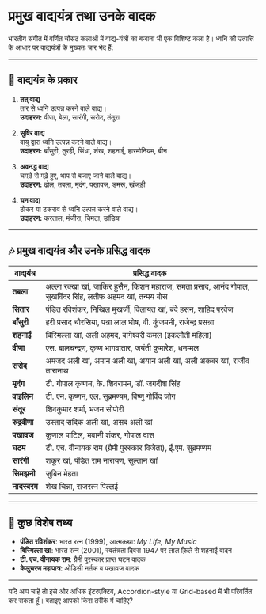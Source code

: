 # प्रमुख वाद्ययंत्र तथा उनके वादक

भारतीय संगीत में वर्णित चौंसठ कलाओं में वाद्य-यंत्रों का बजाना भी एक विशिष्ट कला है। ध्वनि की उत्पत्ति के आधार पर वाद्ययंत्रों के मुख्यतः चार भेद हैं:

---

## 🎵 वाद्ययंत्र के प्रकार

1. **तत् वाद्य**  
   तार से ध्वनि उत्पन्न करने वाले वाद्य।  
   **उदाहरण:** वीणा, बेला, सारंगी, सरोद, तंतूरा

2. **सुषिर वाद्य**  
   वायु द्वारा ध्वनि उत्पन्न करने वाले वाद्य।  
   **उदाहरण:** बाँसुरी, तुरही, सिंधा, शंख, शहनाई, हारमोनियम, बीन

3. **अवनद्ध वाद्य**  
   चमड़े से मढ़े हुए, थाप से बजाए जाने वाले वाद्य।  
   **उदाहरण:** ढोल, तबला, मृदंग, पखावज, डमरू, खंजड़ी

4. **घन वाद्य**  
   ठोकर या टकराव से ध्वनि उत्पन्न करने वाले वाद्य।  
   **उदाहरण:** करताल, मंजीरा, चिमटा, डांडिया

---

## 🎶 प्रमुख वाद्ययंत्र और उनके प्रसिद्ध वादक

| वाद्ययंत्र | प्रसिद्ध वादक |
|------------|----------------|
| **तबला** | अल्ला रक्खा खां, जाकिर हुसैन, किशन महाराज, समता प्रसाद, आनंद गोपाल, सुखविंदर सिंह, लतीफ अहमद खां, तन्मय बोस |
| **सितार** | पंडित रविशंकर, निखिल मुखर्जी, विलायत खां, बंदे हसन, शाहिद परवेज |
| **बाँसुरी** | हरी प्रसाद चौरसिया, पन्ना लाल घोष, वी. कुंजमनी, राजेन्द्र प्रसन्ना |
| **शहनाई** | बिस्मिल्ला खां, अली अहमद, बागेश्वरी कमल (इकलौती महिला) |
| **वीणा** | एस. बालचन्द्रण, कृष्ण भागवातार, जयंती कुमारेश, धनम्मल |
| **सरोद** | अमजद अली खां, अमान अली खां, अयान अली खां, अली अकबर खां, राजीव तारानाथ |
| **मृदंग** | टी. गोपाल कृष्णन, के. शिवरामन, डॉ. जगदीश सिंह |
| **वाइलिन** | टी. एन. कृष्णन, एल. सुब्रमण्यम, विष्णु गोविंद जोग |
| **संतूर** | शिवकुमार शर्मा, भजन सोपोरी |
| **रुद्रवीणा** | उस्ताद सदिक अली खां, असद अली खां |
| **पखावज** | कुणाल पाटिल, भवानी शंकर, गोपाल दास |
| **घटम** | टी. एच. वीनायक राम (ग्रैमी पुरस्कार विजेता), ई.एम. सुब्रमण्यम |
| **सारंगी** | शकूर खां, पंडित राम नारायण, सुल्तान खां |
| **सिमझनी** | जुबिन मेहता |
| **नादस्वरम** | शेख चिन्ना, राजरत्न पिल्लई |

---

## 📌 कुछ विशेष तथ्य

- **पंडित रविशंकर**: भारत रत्न (1999), आत्मकथा: *My Life, My Music*  
- **बिस्मिल्ला खां**: भारत रत्न (2001), स्वतंत्रता दिवस 1947 पर लाल क़िले से शहनाई वादन  
- **टी. एच. वीनायक राम**: ग्रैमी पुरस्कार प्राप्त घटम वादक  
- **केलुचरण महापात्र**: ओडिसी नर्तक व पखावज वादक

---

यदि आप चाहें तो इसे और अधिक इंटरएक्टिव, Accordion-style या Grid-based में भी परिवर्तित कर सकता हूँ। बताइए आपको किस तरीके में चाहिए?
